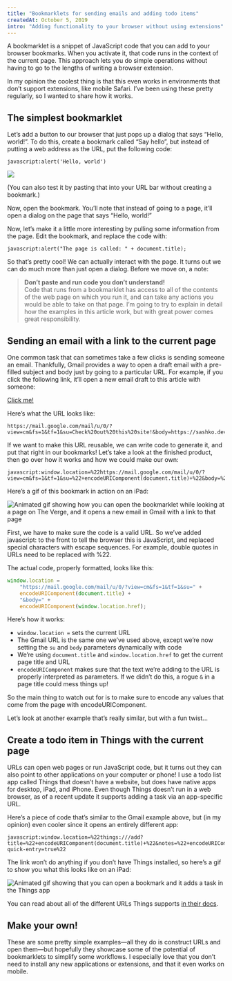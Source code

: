 ```yaml
---
title: "Bookmarklets for sending emails and adding todo items"
createdAt: October 5, 2019
intro: "Adding functionality to your browser without using extensions"
---
```


A bookmarklet is a snippet of JavaScript code that you can add to your browser bookmarks. When you activate it, that code runs in the context of the current page. This approach lets you do simple operations without having to go to the lengths of writing a browser extension.

In my opinion the coolest thing is that this even works in environments that don’t support extensions, like mobile Safari. I’ve been using these pretty regularly, so I wanted to share how it works.

## The simplest bookmarklet

Let’s add a button to our browser that just pops up a dialog that says “Hello, world!”. To do this, create a bookmark called “Say hello”, but instead of putting a web address as the URL, put the following code:

```
javascript:alert('Hello, world')
```

<img src="/prof.png" />

(You can also test it by pasting that into your URL bar without creating a bookmark.)

Now, open the bookmark. You’ll note that instead of going to a page, it’ll open a dialog on the page that says “Hello, world!”

Now, let’s make it a little more interesting by pulling some information from the page. Edit the bookmark, and replace the code with:

```
javascript:alert("The page is called: " + document.title);
```

So that’s pretty cool! We can actually interact with the page. It turns out we can do much more than just open a dialog. Before we move on, a note:

> **Don’t paste and run code you don’t understand!**<br />
> Code that runs from a bookmarklet has access to all of the contents of the web page on which you run it, and can take any actions you would be able to take on that page. I’m going to try to explain in detail how the examples in this article work, but with great power comes great responsibility.

## Sending an email with a link to the current page

One common task that can sometimes take a few clicks is sending someone an email. Thankfully, Gmail provides a way to open a draft email with a pre-filled subject and body just by going to a particular URL. For example, if you click the following link, it’ll open a new email draft to this article with someone:

[Click me!](https://mail.google.com/mail/u/0/?view=cm&fs=1&tf=1&su=Check%20out%20this%20site!&body=https://sashko.dev)

Here’s what the URL looks like:

```
https://mail.google.com/mail/u/0/?view=cm&fs=1&tf=1&su=Check%20out%20this%20site!&body=https://sashko.dev
```

If we want to make this URL reusable, we can write code to generate it, and put that right in our bookmarks! Let’s take a look at the finished product, then go over how it works and how we could make our own:

```
javascript:window.location=%22https://mail.google.com/mail/u/0/?view=cm&fs=1&tf=1&su=%22+encodeURIComponent(document.title)+%22&body=%22+encodeURIComponent(window.location.href)
```

Here’s a gif of this bookmark in action on an iPad:

![Animated gif showing how you can open the bookmarklet while looking at a page on The Verge, and it opens a new email in Gmail with a link to that page](./bookmarklets/sendwithgmail.gif)

First, we have to make sure the code is a valid URL. So we’ve added javascript: to the front to tell the browser this is JavaScript, and replaced special characters with escape sequences. For example, double quotes in URLs need to be replaced with %22.

The actual code, properly formatted, looks like this:

```js
window.location =
    "https://mail.google.com/mail/u/0/?view=cm&fs=1&tf=1&su=" +
    encodeURIComponent(document.title) +
    "&body=" +
    encodeURIComponent(window.location.href);
```

Here’s how it works:

-   `window.location =` sets the current URL
-   The Gmail URL is the same one we’ve used above, except we’re now setting the `su` and `body` parameters dynamically with code
-   We’re using `document.title` and `window.location.href` to get the current page title and URL
-   `encodeURIComponent` makes sure that the text we’re adding to the URL is properly interpreted as parameters. If we didn’t do this, a rogue `&` in a page title could mess things up!

So the main thing to watch out for is to make sure to encode any values that come from the page with encodeURIComponent.

Let’s look at another example that’s really similar, but with a fun twist...

## Create a todo item in Things with the current page

URLs can open web pages or run JavaScript code, but it turns out they can also point to other applications on your computer or phone! I use a todo list app called Things that doesn’t have a website, but does have native apps for desktop, iPad, and iPhone. Even though Things doesn’t run in a web browser, as of a recent update it supports adding a task via an app-specific URL.

Here’s a piece of code that’s similar to the Gmail example above, but (in my opinion) even cooler since it opens an entirely different app:

```
javascript:window.location=%22things:///add?title=%22+encodeURIComponent(document.title)+%22&notes=%22+encodeURIComponent(window.location.href)+%22&show-quick-entry=true%22
```

The link won’t do anything if you don’t have Things installed, so here’s a gif to show you what this looks like on an iPad:

![Animated gif showing that you can open a bookmark and it adds a task in the Things app](./bookmarklets/addtothings.gif)

You can read about all of the different URLs Things supports [in their docs](https://support.culturedcode.com/customer/en/portal/articles/2803573).

## Make your own!

These are some pretty simple examples—all they do is construct URLs and open them—but hopefully they showcase some of the potential of bookmarklets to simplify some workflows. I especially love that you don’t need to install any new applications or extensions, and that it even works on mobile.
